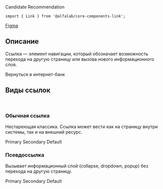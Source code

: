 



<Meta title='Компоненты' component={Link} />

<Title>
    Link ({name}@{version})
</Title>

<Status>
  Candidate Recommendation
</Status>

```tsx
import { Link } from '@alfalab/core-components-link';
```

<Design>
  <a href="https://www.figma.com/file/hqSP3L6qu8UcL3sf18Su1M/Web-Components?node-id=719%3A1">Figma</a>
</Design>

## Описание

Ссылка — элемент навигации, который обозначает возможность перехода на другую страницу
или вызова нового информационного слоя.

<Story name='Link'>
    <Link
        view={select('view', VIEWS, 'primary')}
        pseudo={boolean('pseudo', false)}
        href={text('href', '')}
    >
        Вернуться в интернет-банк
    </Link>
</Story>

<Props of={Link} />

## Виды ссылок
<br />

### Обычная ссылка
Нестареющая классика. Ссылка может вести как на страницу внутри системы, так и на внешний ресурс.

<Preview>
    <Container>
        <Row>
            <Link view="primary">
                Primary
            </Link>
        </Row>
         <Row>
            <Link view="secondary">
                Secondary
            </Link>
        </Row>
         <Row>
            <Link view="default">
                Default
            </Link>
        </Row>
    </Container>
</Preview>

### Псевдоссылка
Вызывает информационный слой (collapse, dropdown, popup) без перехода на другую страницу.

<Preview>
    <Container>
        <Row>
            <Link view="primary" pseudo={true}>
                Primary
            </Link>
        </Row>
         <Row>
            <Link view="secondary" pseudo={true}>
                Secondary
            </Link>
        </Row>
         <Row>
            <Link view="default" pseudo={true}>
                Default
            </Link>
        </Row>
    </Container>
</Preview>
